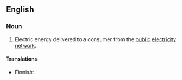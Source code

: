 ==English==

===Noun===
{{en-noun|-}}

# Electric energy delivered to a consumer from the [[public]] [[electricity network]].

====Translations====
{{trans-top|electricity from the grid}}
* Finnish: {{t|fi|verkkosähkö}}
{{trans-mid}}
{{trans-bottom}}